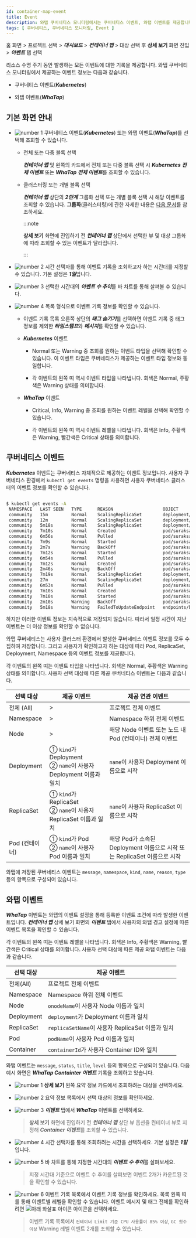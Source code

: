 ```yaml
---
id: container-map-event
title: Event
description: 와탭 쿠버네티스 모니터링에서는 쿠버네티스 이벤트, 와탭 이벤트를 제공합니다.
tags: [ 쿠버네티스, 쿠버네티스 모니터링, Event ]
---
```


홈 화면 > 프로젝트 선택 > ***대시보드*** > ***컨테이너 맵*** > 대상 선택 후 **상세 보기** 화면 진입 > ***이벤트*** 탭 선택

리소스 수명 주기 동안 발생하는 모든 이벤트에 대한 기록을 제공합니다. 와탭 쿠버네티스 모니터링에서 제공하는 이벤트 정보는 다음과 같습니다.

* 쿠버네티스 이벤트(***Kubernetes***)

* 와탭 이벤트(***WhaTap***)

## 기본 화면 안내

<ImgLang img='k8s-event-default3.png' desc='쿠버네티스 상세 보기 이벤트 탭' />

* ![number 1](/img/number-01.png) 쿠버네티스 이벤트(***Kubernetes***) 또는 와탭 이벤트(***WhaTap***)를 선택해 조회할 수 있습니다. 

  * 전체 또는 다중 블록 선택

    ***컨테이너 맵*** 및 왼쪽의 카드에서 전체 또는 다중 블록 선택 시 ***Kubernetes 전체 이벤트*** 또는 ***WhaTap 전체 이벤트***를 조회할 수 있습니다.

  * 클러스터링 또는 개별 블록 선택

    ***컨테이너 맵*** 상단의 ***2단계*** 그룹화 선택 또는 개별 블록 선택 시 해당 이벤트를 조회할 수 있습니다. **그룹화**(클러스터링)에 관한 자세한 내용은 [다음 문서](container-group)를 참조하세요.

    :::note

    **상세 보기** 화면에 진입하기 전 ***컨테이너 맵*** 상단에서 선택한 뷰 및 대상 그룹화에 따라 조회할 수 있는 이벤트가 달라집니다.

    :::

* ![number 2](/img/number-02.png) 시간 선택자를 통해 이벤트 기록을 조회하고자 하는 시간대를 지정할 수 있습니다. 기본 설정은 ***1일***입니다.

* ![number 3](/img/number-03.png) 선택한 시간대의 ***이벤트 수 추이***를 바 차트를 통해 살펴볼 수 있습니다. 

* ![number 4](/img/number-04.png) 목록 형식으로 이벤트 기록 정보를 확인할 수 있습니다. 

  * 이벤트 기록 목록 오른쪽 상단의 ***태그 숨기기***를 선택하면 이벤트 기록 중 태그 정보를 제외한 ***타임스탬프***와 ***메시지***를 확인할 수 있습니다.

  * ***Kubernetes*** 이벤트

    * <span class='k8s-normal'>Normal</span> 또는 <span class='slow'>Warning</span> 중 조회를 원하는 이벤트 타입을 선택해 확인할 수 있습니다. 이 이벤트 타입은 쿠버네티스가 제공하는 이벤트 타입 정보와 동일합니다.
    
    * 각 이벤트의 왼쪽 띠 역시 이벤트 타입을 나타냅니다. 회색은 <span class='k8s-normal'>Normal</span>, 주황색은 <span class='slow'>Warning</span> 상태를 의미합니다.

  * ***WhaTap*** 이벤트

    * <span class='vslow'>Critical</span>, <span class='k8s-normal'>Info</span>, <span class='slow'>Warning</span> 중 조회를 원하는 이벤트 레벨을 선택해 확인할 수 있습니다.
    
    * 각 이벤트의 왼쪽 띠 역시 이벤트 레벨을 나타냅니다. 회색은 <span class='k8s-normal'>Info</span>, 주황색은 <span class='slow'>Warning</span>, 빨간색은 <span class='vslow'>Critical</span> 상태를 의미합니다.


## 쿠버네티스 이벤트

***Kubernetes*** 이벤트는 쿠버네티스 자체적으로 제공하는 이벤트 정보입니다. 사용자 쿠버네티스 환경에서 `kubectl get events` 명령을 사용하면 사용자 쿠버네티스 클러스터의 이벤트 정보를 확인할 수 있습니다.

```bash

$ kubectl get events -A
 NAMESPACE   LAST SEEN   TYPE      REASON                   OBJECT                            MESSAGE
 community   15m         Normal    ScalingReplicaSet        deployment/baekdusan              Scaled up replica set baekdusan-59554d4859 to 5
 community   12m         Normal    ScalingReplicaSet        deployment/suraksan               Scaled down replica set suraksan-66fc4bf889 to 3
 community   5m18s       Normal    ScalingReplicaSet        deployment/baekdusan              Scaled down replica set baekdusan-59554d4859 to 3
 community   7m10s       Normal    Created                  pod/suraksan-66fc4bf889-h2cw8     Created container suraksan
 community   6m56s       Normal    Pulled                   pod/suraksan-66fc4bf889-h2cw8     Container image "123456789123.dkr.ecr.ap-northeast-2.amazonaws.com/suraksan:0.48" already present on machine
 community   7m9s        Normal    Started                  pod/suraksan-66fc4bf889-h2cw8     Started container suraksan
 community   2m7s        Warning   BackOff                  pod/suraksan-66fc4bf889-h2cw8     Back-off restarting failed container
 community   7m12s       Normal    Started                  pod/suraksan-66fc4bf889-t27rp     Started container suraksan
 community   6m54s       Normal    Pulled                   pod/suraksan-66fc4bf889-t27rp     Container image "123456789123.dkr.ecr.ap-northeast-2.amazonaws.com/suraksan:0.48" already present on machine
 community   7m12s       Normal    Created                  pod/suraksan-66fc4bf889-t27rp     Created container suraksan
 community   2m46s       Warning   BackOff                  pod/suraksan-66fc4bf889-t27rp     Back-off restarting failed container
 community   7m19s       Normal    ScalingReplicaSet        deployment/mountain               Scaled up replica set mountain-6795bfbc54 to 5
 community   27m         Normal    ScalingReplicaSet        deployment/mountain               Scaled down replica set mountain-6795bfbc54 to 4
 community   6m53s       Normal    Pulled                   pod/suraksan-66fc4bf889-mjbsj     Container image "123456789123.dkr.ecr.ap-northeast-2.amazonaws.com/suraksan:0.48" already present on machine
 community   7m10s       Normal    Created                  pod/suraksan-66fc4bf889-mjbsj     Created container suraksan
 community   7m10s       Normal    Started                  pod/suraksan-66fc4bf889-mjbsj     Started container suraksan
 community   2m10s       Warning   BackOff                  pod/suraksan-66fc4bf889-mjbsj     Back-off restarting failed container
 community   5m18s       Warning   FailedToUpdateEndpoint   endpoints/baekdusan-svc           Failed to update endpoint community/baekdusan-svc: Operation cannot be fulfilled on endpoints "baekdusan-svc": the object has been modified; please apply your changes to the latest version and try again

```

하지만 이러한 이벤트 정보는 지속적으로 저장되지 않습니다. 따라서 일정 시간이 지난 이벤트는 더 이상 정보를 확인할 수 없습니다. 

와탭 쿠버네티스는 사용자 클러스터 환경에서 발생한 쿠버네티스 이벤트 정보를 모두 수집하여 저장합니다. 그리고 사용자가 확인하고자 하는 대상에 따라 Pod, ReplicaSet, Deployment, Namespace 등의 이벤트 정보를 제공합니다.

<ImgLang img='k8s-container-event-k8s-all.png' desc='Kubernetes 이벤트' />

각 이벤트의 왼쪽 띠는 이벤트 타입을 나타냅니다. 회색은 <span class='k8s-normal'>Normal</span>, 주황색은 <span class='slow'>Warning</span> 상태를 의미합니다. 사용자 선택 대상에 따른 제공 쿠버네티스 이벤트는 다음과 같습니다.

| 선택 대상      | 제공 이벤트                                                        | 제공 연관 이벤트                                                         |
| -------------- | ------------------------------------------------------------------ | ------------------------------------------------------------------------ |
| 전체 (All)     | >                                                                  | 프로젝트 전체 이벤트                                                     |
| Namespace      | >                                                                  | Namespace 하위 전체 이벤트                                               |
| Node           | >                                                                  | 해당 Node 이벤트 또는 노드 내 Pod (컨테이너) 전체 이벤트                 |
| Deployment     | ① `kind`가 Deployment<br/>② `name`이 사용자 Deployment 이름과 일치 | `name`이 사용자 Deployment 이름으로 시작                                 |
| ReplicaSet     | ① `kind`가 ReplicaSet<br/>② `name`이 사용자 ReplicaSet 이름과 일치 | `name`이 사용자 ReplicaSet 이름으로 시작                                 |
| Pod (컨테이너) | ① `kind`가 Pod<br/>② `name`이 사용자 Pod 이름과 일치               | 해당 Pod가 소속된 Deployment 이름으로 시작 또는 ReplicaSet 이름으로 시작 |

와탭에 저장된 쿠버네티스 이벤트는 `message`, `namespace`, `kind`, `name`, `reason`, `type` 등의 항목으로 구성되어 있습니다.

## 와탭 이벤트

***WhaTap*** 이벤트는 와탭의 이벤트 설정을 통해 등록한 이벤트 조건에 따라 발생한 이벤트입니다. ***컨테이너 맵*** 상세 보기 화면의 ***이벤트*** 탭에서 사용자의 와탭 경고 설정에 따른 이벤트 목록을 확인할 수 있습니다.

<ImgLang img='k8s-container-event-wt-all.png' desc='WhaTap 이벤트' />

각 이벤트의 왼쪽 띠는 이벤트 레벨을 나타냅니다. 회색은 <span class='k8s-normal'>Info</span>, 주황색은 <span class='slow'>Warning</span>, 빨간색은 <span class='vslow'>Critical</span> 상태를 의미합니다. 사용자 선택 대상에 따른 제공 와탭 이벤트는 다음과 같습니다.

| 선택 대상  | 제공 이벤트                                      |
| ---------- | ------------------------------------------------ |
| 전체(All)  | 프로젝트 전체 이벤트                             |
| Namespace  | Namespace 하위 전체 이벤트                       |
| Node       | `onodeName`이 사용자 Node 이름과 일치            |
| Deployment | `deployment`가 Deployment 이름과 일치            |
| ReplicaSet | `replicaSetName`이 사용자 ReplicaSet 이름과 일치 |
| Pod        | `podName`이 사용자 Pod 이름과 일치               |
| Container  | `containerId`가 사용자 Container ID와 일치       |

와탭 이벤트는 `message`, `status`, `title`, `level` 등의 항목으로 구성되어 있습니다. 다음 예시 화면은 ***WhaTap Containter 이벤트*** 기록을 조회하고 있습니다.

<ImgLang img="k8s-container-event-wt.png" desc="쿠버네티스 와탭 이벤트" />

* ![number 1](/img/number-01.png) **상세 보기** 왼쪽 요약 정보 카드에서 조회하려는 대상을 선택하세요.

* ![number 2](/img/number-02.png) 요약 정보 목록에서 선택 대상의 정보를 확인하세요.

* ![number 3](/img/number-03.png) ***이벤트*** 탭에서 ***WhaTap*** 이벤트를 선택하세요. 

  > **상세 보기** 화면에 진입하기 전 ***컨테이너 맵*** 상단 뷰 옵션을 컨테이너 뷰로 지정해 ***Container 이벤트***를 조회할 수 있습니다.

* ![number 4](/img/number-04.png) 시간 선택자를 통해 조회하려는 시간을 선택하세요. 기본 설정은 ***1일*** 입니다.

* ![number 5](/img/number-05.png) 바 차트를 통해 지정한 시간대의 ***이벤트 수 추이***를 살펴보세요.

  > 지정 시간대 기준으로 이벤트 수 추이를 살펴보면 이벤트 2개가 카운트된 것을 확인할 수 있습니다. 

* ![number 6](/img/number-06.png) 이벤트 기록 목록에서 이벤트 기록 정보를 확인하세요. 목록 왼쪽 띠를 통해 이벤트별 레벨을 확인할 수 있습니다. 이벤트 메시지 및 태그 전체를 확인하려면 ![아래 화살표 아이콘](/img/ic-caret-down.svg) 아이콘을 선택하세요.

  > 이벤트 기록 목록에서 `컨테이너 Limit 기준 CPU 사용률이 85% 이상`, `GC 횟수 이상` <span class='slow'>Warning</span> 레벨 이벤트 2개를 조회할 수 있습니다. 


<!-- 

1 그룹 선택 시 각 전체 이벤트

2 블록/마이크로 블록 선택 시
  k8s 이벤트: 파드 이벤트/연관 이벤트
  와탭 이벤트: 컨테이너 이벤트

3 k9s 이벤트/와탭 이벤트 비교 안내 필요
  e.g. 파드 이벤트/연관 이벤트(k8s 이벤트) 및 컨테이너 이벤트(와탭 이벤트) 요소 기술 필요

4 로그와 마찬가지로 로그 검색 이동 기능 추후 제거 예정

5 디폴트 조회 기준 1일?

6 이벤트 수 추이 차트(로그 트렌드 바 차트랑 다르게 바 선택 시 구간 확인 안됨?)


7월 10일 8시 57분부터 7월 11일 8시 57분까지 1일 기준으로 이벤트 수 추이를 살펴보면 11일 8시 48분 이벤트 2개가 카운트된 것을 확인할 수 있습니다.

다국어 이미지와 함께 예시 수정

-->